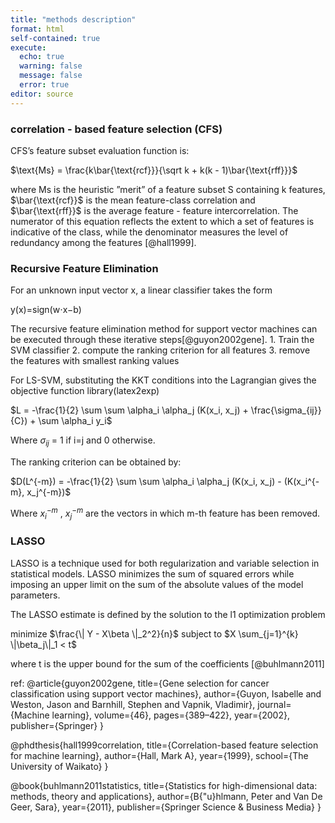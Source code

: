 ```yaml
---
title: "methods description"
format: html
self-contained: true
execute:
  echo: true
  warning: false
  message: false
  error: true
editor: source
---
```


### correlation - based feature selection (CFS)

CFS's feature subset evaluation function is:

$\text{Ms} = \frac{k\bar{\text{rcf}}}{\sqrt k + k(k - 1)\bar{\text{rff}}}$

where Ms is the heuristic ”merit” of a feature subset S containing k features, $\bar{\text{rcf}}$ is the mean feature-class correlation and $\bar{\text{rff}}$ is the average feature - feature intercorrelation. The numerator of this equation reflects the extent to which a set of features is indicative of the class, while the denominator measures the level of redundancy among the features [@hall1999].
 

### Recursive Feature Elimination

 For an unknown input vector x, a linear classifier takes the form

y(x)=sign(w⋅x−b)

The recursive feature elimination method for support vector machines can be executed through these iterative steps[@guyon2002gene].
1. Train the SVM classifier
2. compute the ranking criterion for all features
3. remove the features with smallest ranking values

For LS-SVM, substituting the KKT conditions into the Lagrangian gives the objective function
library(latex2exp)


$L = -\frac{1}{2} \sum \sum \alpha_i \alpha_j (K(x_i, x_j) + \frac{\sigma_{ij}}{C}) + \sum \alpha_i y_i$

Where ${\sigma_{ij}}$ = 1 if i=j and 0 otherwise.

The ranking criterion can be obtained by:

$D(L^{-m}) = -\frac{1}{2} \sum \sum \alpha_i \alpha_j (K(x_i, x_j) - (K(x_i^{-m}, x_j^{-m})$

Where $x_i^{-m}$ , $x_j^{-m}$ are the vectors in which m-th feature has been removed.


### LASSO

LASSO is a technique used for both regularization and variable selection in statistical models. LASSO minimizes the sum of squared errors while imposing an upper limit on the sum of the absolute values of the model parameters.

The LASSO estimate is defined by the solution to the l1 optimization problem

minimize  $\frac{\| Y - X\beta \|_2^2}{n}$ subject to $X \sum_{j=1}^{k} \|\beta_j\|_1 < t$

where t is the upper bound for the sum of the coefficients [@buhlmann2011]





ref:
@article{guyon2002gene,
  title={Gene selection for cancer classification using support vector machines},
  author={Guyon, Isabelle and Weston, Jason and Barnhill, Stephen and Vapnik, Vladimir},
  journal={Machine learning},
  volume={46},
  pages={389--422},
  year={2002},
  publisher={Springer}
}

@phdthesis{hall1999correlation,
  title={Correlation-based feature selection for machine learning},
  author={Hall, Mark A},
  year={1999},
  school={The University of Waikato}
}

@book{buhlmann2011statistics,
  title={Statistics for high-dimensional data: methods, theory and applications},
  author={B{\"u}hlmann, Peter and Van De Geer, Sara},
  year={2011},
  publisher={Springer Science \& Business Media}
}